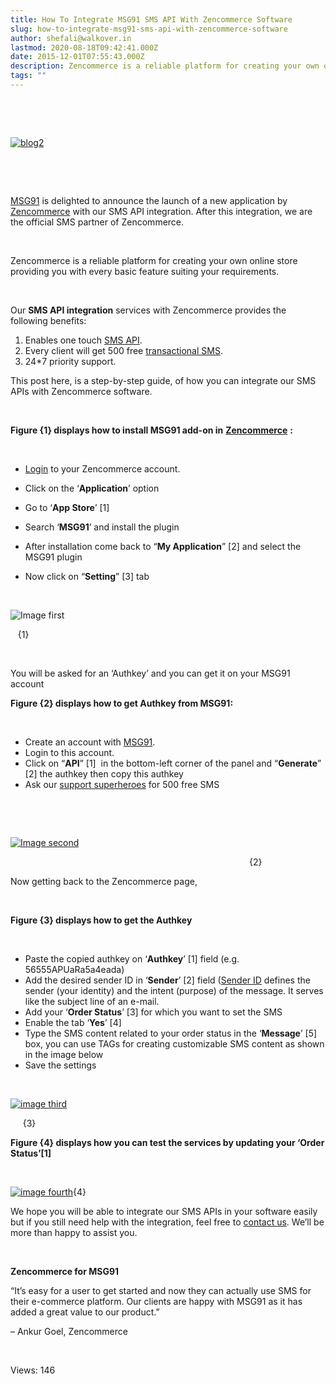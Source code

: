 ```yaml
---
title: How To Integrate MSG91 SMS API With Zencommerce Software
slug: how-to-integrate-msg91-sms-api-with-zencommerce-software
author: shefali@walkover.in
lastmod: 2020-08-18T09:42:41.000Z
date: 2015-12-01T07:55:43.000Z
description: Zencommerce is a reliable platform for creating your own online store providing you with every basic feature suiting your requirements.
tags: ""
---
```


 


 


[![blog2](https://images-msg91.s3.ap-south-1.amazonaws.com/content/images/wordpress/2015/12/blog2.jpg)](https://images-msg91.s3.ap-south-1.amazonaws.com/content/images/wordpress/blog2.jpg)


 


 


[MSG91](https://msg91.com/) is delighted to announce the launch of a new application by [Zencommerce](https://zencommerce.in/) with our SMS API integration. After this integration, we are the official SMS partner of Zencommerce. 


 


Zencommerce is a reliable platform for creating your own online store providing you with every basic feature suiting your requirements. 


 


Our **SMS API integration** services with Zencommerce provides the following benefits:


1. Enables one touch [SMS API](https://msg91.com/sms-for-developers "SMS API for developers").
2. Every client will get 500 free [transactional SMS](https://msg91.com/sms "transactional SMS").
3. 24\*7 priority support.


This post here, is a step-by-step guide, of how you can integrate our SMS APIs with Zencommerce software.


 


**Figure {1} displays how to install MSG91 add-on in** [**Zencommerce**](https://zencommerce.in/) **:**


 


* [Login](https://whmcs.zencommerce.in/clientarea.php) to your Zencommerce account.


* Click on the ‘**Application**’ option
* Go to ‘**App Store**’ [1]
* Search ‘**MSG91**’ and install the plugin
* After installation come back to “**My Application**” [2] and select the MSG91 plugin
* Now click on “**Setting**” [3] tab


 


![Image first](https://images-msg91.s3.ap-south-1.amazonaws.com/content/images/wordpress/2015/11/Image-first.png)  

   {1}


 


You will be asked for an ‘Authkey’ and you can get it on your MSG91 account 


**Figure {2} displays how to get Authkey from MSG91:**


 


* Create an account with [MSG91](https://msg91.com/signup).
* Login to this account.
* Click on “**API**” [1]  in the bottom-left corner of the panel and “**Generate**” [2] the authkey then copy this authkey
* Ask our [support superheroes](https://msg91.com/contact) for 500 free SMS


 


 


[![Image second](https://images-msg91.s3.ap-south-1.amazonaws.com/content/images/wordpress/2015/11/Image-second.png)](https://images-msg91.s3.ap-south-1.amazonaws.com/content/images/wordpress/Image-second.png)


                                                                                                 {2}


Now getting back to the Zencommerce page, 


 


**Figure {3} displays how to get the Authkey**


 


* Paste the copied authkey on ‘**Authkey**’ [1] field (e.g. 56555APUaRa5a4eada)
* Add the desired sender ID in ‘**Sender**’ [2] field ([Sender ID](https://msg91.com/help/what-is-a-sender-id) defines the sender (your identity) and the intent (purpose) of the message. It serves like the subject line of an e-mail.
* Add your ‘**Order Status**’ [3] for which you want to set the SMS
* Enable the tab ‘**Yes**’ [4]
* Type the SMS content related to your order status in the ‘**Message**’ [5] box, you can use TAGs for creating customizable SMS content as shown in the image below
* Save the settings


 


[![image third](https://images-msg91.s3.ap-south-1.amazonaws.com/content/images/wordpress/2015/11/image-third.png)](https://images-msg91.s3.ap-south-1.amazonaws.com/content/images/wordpress/image-third.png)


      {3}


**Figure {4} displays how you can test the services by updating your ‘Order Status’[1]**


 


[![image fourth](https://images-msg91.s3.ap-south-1.amazonaws.com/content/images/wordpress/2015/11/image-fourth.png)](https://images-msg91.s3.ap-south-1.amazonaws.com/content/images/wordpress/image-fourth.png){4}


We hope you will be able to integrate our SMS APIs in your software easily but if you still need help with the integration, feel free to [contact us](https://msg91.com/contact). We’ll be more than happy to assist you.


 


**Zencommerce for MSG91**


“It’s easy for a user to get started and now they can actually use SMS for their e-commerce platform. Our clients are happy with MSG91 as it has added a great value to our product.”


– Ankur Goel, Zencommerce


 


 Views: 146


